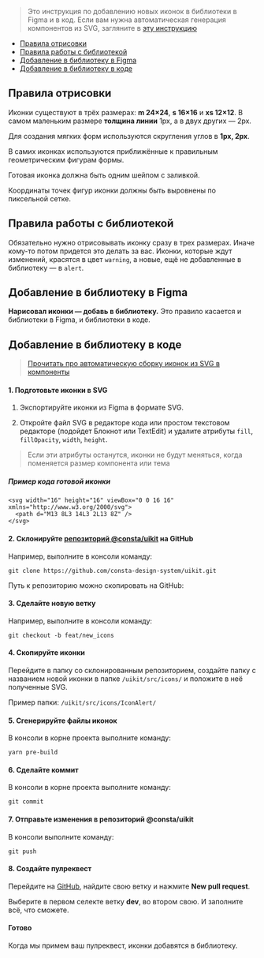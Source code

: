 

> Это инструкция по добавлению новых иконок в библиотеки в Figma и в код. Если вам нужна автоматическая генерация компонентов из SVG, загляните в [эту инструкцию](##LIBS.LIB.STAND.TAB/lib:portal/stand:custom-addicons/tab:dev)

- [Правила отрисовки](#правила-отрисовки)
- [Правила работы с библиотекой](#правила-работы-с-библиотекой)
- [Добавление в библиотеку в Figma](#добавление-в-библиотеку-в-figma)
- [Добавление в библиотеку в коде](#добавление-в-библиотеку-в-коде)

## Правила отрисовки

Иконки существуют в трёх размерах: **m 24×24**, **s 16×16** и **xs 12×12**.
В самом маленьким размере **толщина линии** 1px, а в двух других — 2px.

<Icon1 />

Для создания мягких форм используются скругления углов в **1px, 2px**.

<Icon2 />

В самих иконках используются приближённые к правильным геометрическим фигурам формы.

<Icon3 />

Готовая иконка должна быть одним шейпом с заливкой.

<InstructionPictures name="4-figma-union" />

Координаты точек фигур иконки должны быть выровнены по пиксельной сетке.

<Icon5 />

## Правила работы с библиотекой

Обязательно нужно отрисовывать иконку сразу в трех размерах. Иначе кому-то потом придется это делать за вас.
Иконки, которые ждут изменений, красятся в цвет `warning`, а новые, ещё не добавленные в библиотеку — в `alert`.

<Icon6 />

## Добавление в библиотеку в Figma

**Нарисовал иконки — добавь в библиотеку.** Это правило касается и библиотеки в Figma, и библиотеки в коде.

<InstructionPictures name="7-figma" />

## Добавление в библиотеку в коде

> [Прочитать про автоматическую сборку иконок из SVG в компоненты](##LIBS.LIB.STAND.TAB/lib:portal/stand:custom-addicons/tab:dev)

#### 1. Подготовьте иконки в SVG

1. Экспортируйте иконки из Figma в формате SVG.

<InstructionPictures name="9-figma" />

2. Откройте файл SVG в редакторе кода или простом текстовом редакторе (подойдет Блокнот или TextEdit) и удалите атрибуты `fill`, `fillOpacity`, `width`, `height`.

> Если эти атрибуты останутся, иконки не будут меняться, когда поменяется размер компонента или тема

##### Пример кода готовой иконки

```
<svg width="16" height="16" viewBox="0 0 16 16" xmlns="http://www.w3.org/2000/svg">
  <path d="M13 8L3 14L3 2L13 8Z" />
</svg>
```

#### 2. Склонируйте [репозиторий @consta/uikit](https://github.com/consta-design-system/uikit) на GitHub

Например, выполните в консоли команду:

`git clone https://github.com/consta-design-system/uikit.git`

Путь к репозиторию можно скопировать на GitHub:

<InstructionPictures name="8-github" />

#### 3. Сделайте новую ветку

Например, выполните в консоли команду:

`git checkout -b feat/new_icons`

#### 4. Скопируйте иконки

Перейдите в папку со склонированным репозиторием, создайте папку с названием новой иконки в папке `/uikit/src/icons/` и положите в неё полученные SVG.

Пример папки: `/uikit/src/icons/IconAlert/`

<InstructionPictures name="10-finder" />

#### 5. Сгенерируйте файлы иконок

В консоли в корне проекта выполните команду:

`yarn pre-build`

#### 6. Сделайте коммит

В консоли в корне проекта выполните команду:

`git commit`

#### 7. Отправьте изменения в репозиторий @consta/uikit

В консоли выполните команду:

`git push`

#### 8. Создайте пулреквест

Перейдите на [GitHub](https://github.com/consta-design-system/uikit), найдите свою ветку и нажмите **New pull request**.

<InstructionPictures name="11-github" />

Выберите в первом селекте ветку **dev**, во втором свою. И заполните всё, что сможете.

#### Готово

Когда мы примем ваш пулреквест, иконки добавятся в библиотеку.
